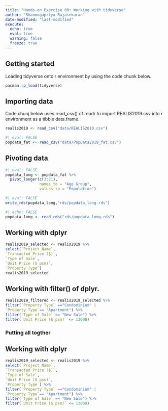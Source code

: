 ```yaml
---
title: "Hands-on Exercise 00: Working with tidyverse"
author: "Shanmugapriya Rajasekaran"
date-modified: "last-modified"
execute:
  echo: true
  eval: true
  warning: false
  freeze: true
---
```


## Getting started 

Loading tidyverse onto r environment by using the code chunk below.

```r
pacman::p_load(tidyverse)
```

## Importing data

Code chunj below uses read_csv() of readr to import
REALIS2019.csv into r environment as a tibble data.frame.



```r
realis2019 <- read_csv("data/REALIS2019.csv")
```

```r
#| eval: FALSE
popdata_fat <- read_csv("data/PopData2019_fat.csv")
```

## Pivoting data


```r
#| eval: FALSE
popdata_long <- popdata_fat %>%
  pivot_longer(c(3:21),
               names_to = "Age Group",
               values_to = "Population")
```


```r
#| eval: FALSE
write_rds(popdata_long,"rds/popdata_long.rds")
```


```r
#| echo: FALSE
popdata_long <- read_rds("rds/popdata_long.rds")
```



## Working with dplyr

```r
realis2019_selected <- realis2019 %>%
select(`Project Name`,
`Transacted Price ($)`,
`Type of Sale`,
`Unit Price ($ psm)`,
`Property Type`)
realis2019_selected
```



## Working with filter() of dplyr.

```r
realis2019_filtered <- realis2019_selected %>%
filter(`Property Type` =="Condominium" |
`Property Type`== "Apartment") %>%
filter(`Type of Sale` == "New Sale") %>%
filter(`Unit Price ($ psm)` <= 13000)
```

### Putting all togther


## Working with dplyr

```r
realis2019_selected <- realis2019 %>%
select(`Project Name`,
`Transacted Price ($)`,
`Type of Sale`,
`Unit Price ($ psm)`,
`Property Type`) %>% 
filter(`Property Type` =="Condominium" |
`Property Type`== "Apartment") %>%
filter(`Type of Sale` == "New Sale") %>%
filter(`Unit Price ($ psm)` <= 13000)
```







